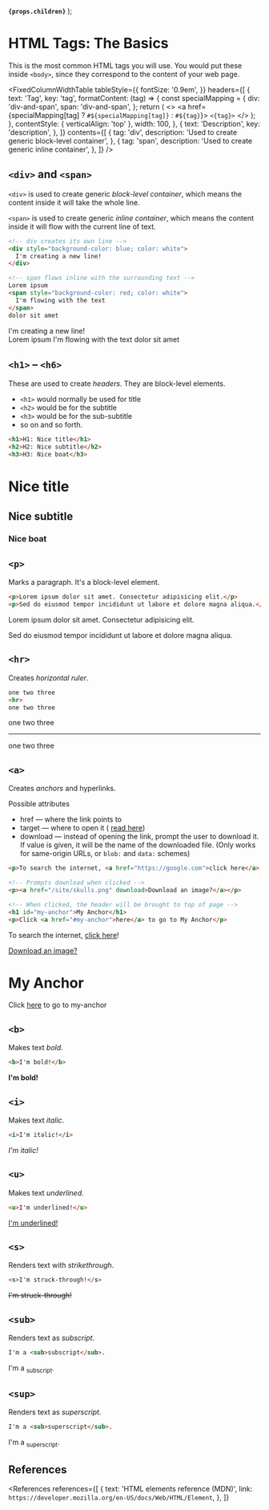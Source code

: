
  <strong>
    <code>{props.children}</code>
  </strong>
);

<MetadataConfigurer title="List of HTML Tags" dateCreated="2021-01-22" />

# HTML Tags: The Basics

This is the most common HTML tags you will use. You would put these inside `<body>`, since they correspond to the content of your web page.

<FixedColumnWidthTable
  tableStyle={{
    fontSize: '0.9em',
  }}
  headers={[
    {
      text: 'Tag',
      key: 'tag',
      formatContent: (tag) => {
        const specialMapping = {
          div: 'div-and-span',
          span: 'div-and-span',
        };
        return (
          <>
            <a href={specialMapping[tag] ? `#${specialMapping[tag]}` : `#${tag}`}>
              <code>&lt;{tag}&gt;</code>
            </a>
          </>
        );
      },
      contentStyle: { verticalAlign: 'top' },
      width: 100,
    },
    {
      text: 'Description',
      key: 'description',
    },
  ]}
  contents={[
    {
      tag: 'div',
      description: 'Used to create generic block-level container',
    },
    {
      tag: 'span',
      description: 'Used to create generic inline container',
    },
  ]}
/>

## `<div>` and `<span>`

`<div>` is used to create generic <dfn>block-level container</dfn>, which means the content inside it will take the whole line.

`<span>` is used to create generic <dfn>inline container</dfn>, which means the content inside it will flow with the current line of text.

```html
<!-- div creates its own line -->
<div style="background-color: blue; color: white">
  I'm creating a new line!
</div>

<!-- span flows inline with the surrounding text -->
Lorem ipsum
<span style="background-color: red; color: white">
  I'm flowing with the text
</span>
dolor sit amet
```

<LightBox label="Preview">
  <div style={{ backgroundColor: 'blue', color: 'white' }}>I'm creating a new line!</div>
  Lorem ipsum <span style={{ backgroundColor: 'red', color: 'white' }}>
    I'm flowing with the text
  </span> dolor sit amet
</LightBox>

## `<h1>` &ndash; `<h6>`

These are used to create <em>headers</em>. They are block-level elements.

- `<h1>` would normally be used for title
- `<h2>` would be for the subtitle
- `<h3>` would be for the sub-subtitle
- so on and so forth.

```html
<h1>H1: Nice title</h1>
<h2>H2: Nice subtitle</h2>
<h3>H3: Nice boat</h3>
```

<LightBox label="Preview">
  <h1 style={{ border: 'none', margin: 0, marginBottom: 10, padding: 0 }}>Nice title</h1>
  <h2 style={{ border: 'none', margin: 0, marginBottom: 10, padding: 0 }}>Nice subtitle</h2>
  <h3 style={{ border: 'none', margin: 0, padding: 0 }}>Nice boat</h3>
</LightBox>

## `<p>`

Marks a paragraph. It's a block-level element.

<!-- prettier-ignore -->
```html
<p>Lorem ipsum dolor sit amet. Consectetur adipisicing elit.</p>
<p>Sed do eiusmod tempor incididunt ut labore et dolore magna aliqua.</p>
```

<LightBox label="Preview">
  <p>Lorem ipsum dolor sit amet. Consectetur adipisicing elit.</p>
  <p>Sed do eiusmod tempor incididunt ut labore et dolore magna aliqua.</p>
</LightBox>

## `<hr>`

Creates <dfn>horizontal ruler</dfn>.

<!-- prettier-ignore -->
```html
one two three
<hr>
one two three
```

<LightBox label="Preview">
  one two three
  <hr />
  one two three
</LightBox>

## `<a>`

Creates <dfn>anchors</dfn> and hyperlinks.

<Badge color="blue">Possible attributes</Badge>
<ul>
  <li>
    <Attribute>href</Attribute> &mdash; where the link points to
  </li>
  <li>
    <Attribute>target</Attribute> &mdash; where to open it (
    <a href="/web/html/html-attributes-recurring#target">read here</a>)
  </li>
  <li>
    <Attribute>download</Attribute> &mdash; instead of opening the link, prompt the user to download
    it. If value is given, it will be the name of the downloaded file. (Only works for same-origin
    URLs, or <code>blob:</code> and <code>data:</code> schemes)
  </li>
</ul>

```html
<p>To search the internet, <a href="https://google.com">click here</a>!</p>

<!-- Prompts download when clicked -->
<p><a href="/site/skulls.png" download>Download an image?</a></p>

<!-- When clicked, the header will be brought to top of page -->
<h1 id="my-anchor">My Anchor</h1>
<p>Click <a href="#my-anchor">here</a> to go to My Anchor</p>
```

<!-- prettier-ignore -->
<LightBox label="Preview">
  <p>To search the internet, <a href="https://google.com" target="_blank">click here</a>!</p>
  <p><a href="/site/skulls.png" download>Download an image?</a></p>
  <h1 style={{ border: 'none', margin: '16px 0 0', padding: 0, }} id="my-anchor">My Anchor</h1>
  <p>Click <a href="#my-anchor">here</a> to go to my-anchor</p>
</LightBox>

## `<b>`

Makes text <em>bold</em>.

```html
<b>I'm bold!</b>
```

<LightBox label="Preview">
  <b>I'm bold!</b>
</LightBox>

## `<i>`

Makes text <em>italic</em>.

```html
<i>I'm italic!</i>
```

<LightBox label="Preview">
  <i>I'm italic!</i>
</LightBox>

## `<u>`

Makes text <em>underlined</em>.

```html
<u>I'm underlined!</u>
```

<LightBox label="Preview">
  <u>I'm underlined!</u>
</LightBox>

## `<s>`

Renders text with <em>strikethrough</em>.

```html
<s>I'm struck-through!</s>
```

<LightBox label="Preview">
  <s>I'm struck-through!</s>
</LightBox>

## `<sub>`

Renders text as <em>subscript</em>.

```html
I'm a <sub>subscript</sub>.
```

<LightBox label="Preview">
  I'm a <sub>subscript</sub>.
</LightBox>

## `<sup>`

Renders text as <em>superscript</em>.

```html
I'm a <sub>superscript</sub>.
```

<LightBox label="Preview">
  I'm a <sub>superscript</sub>.
</LightBox>

## References

<References
  references={[
    {
      text: 'HTML elements reference (MDN)',
      link: `https://developer.mozilla.org/en-US/docs/Web/HTML/Element`,
    },
  ]}
></References>

